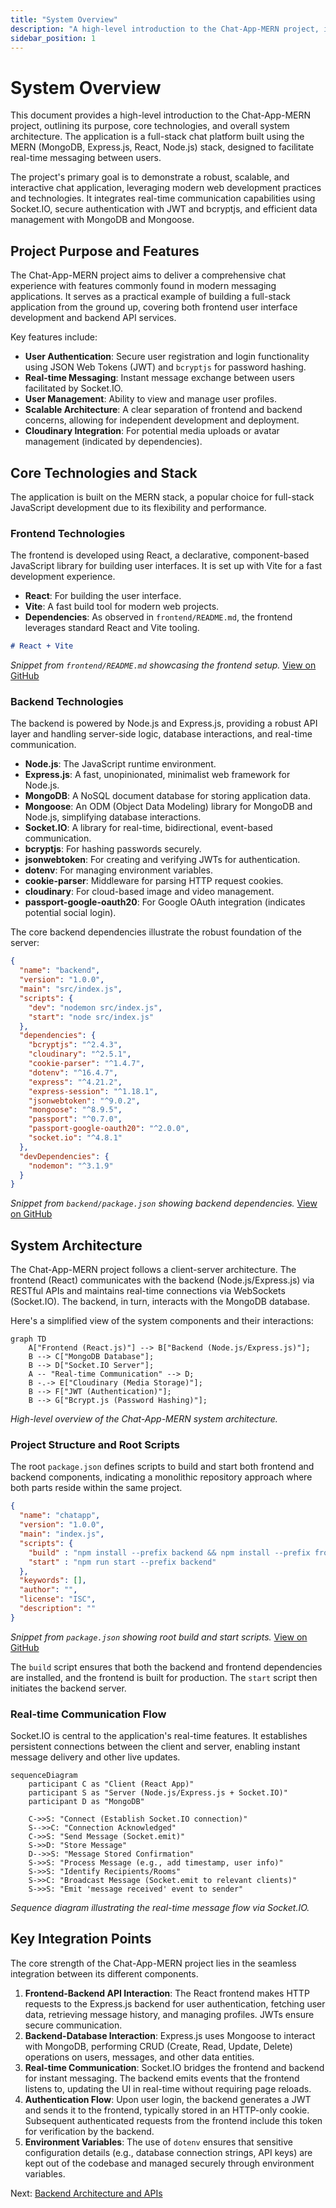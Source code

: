 ```yaml
---
title: "System Overview"
description: "A high-level introduction to the Chat-App-MERN project, its purpose, and core technologies."
sidebar_position: 1
---
```


# System Overview

This document provides a high-level introduction to the Chat-App-MERN project, outlining its purpose, core technologies, and overall system architecture. The application is a full-stack chat platform built using the MERN (MongoDB, Express.js, React, Node.js) stack, designed to facilitate real-time messaging between users.

The project's primary goal is to demonstrate a robust, scalable, and interactive chat application, leveraging modern web development practices and technologies. It integrates real-time communication capabilities using Socket.IO, secure authentication with JWT and bcryptjs, and efficient data management with MongoDB and Mongoose.

## Project Purpose and Features

The Chat-App-MERN project aims to deliver a comprehensive chat experience with features commonly found in modern messaging applications. It serves as a practical example of building a full-stack application from the ground up, covering both frontend user interface development and backend API services.

Key features include:

*   **User Authentication**: Secure user registration and login functionality using JSON Web Tokens (JWT) and `bcryptjs` for password hashing.
*   **Real-time Messaging**: Instant message exchange between users facilitated by Socket.IO.
*   **User Management**: Ability to view and manage user profiles.
*   **Scalable Architecture**: A clear separation of frontend and backend concerns, allowing for independent development and deployment.
*   **Cloudinary Integration**: For potential media uploads or avatar management (indicated by dependencies).

## Core Technologies and Stack

The application is built on the MERN stack, a popular choice for full-stack JavaScript development due to its flexibility and performance.

### Frontend Technologies

The frontend is developed using React, a declarative, component-based JavaScript library for building user interfaces. It is set up with Vite for a fast development experience.

*   **React**: For building the user interface.
*   **Vite**: A fast build tool for modern web projects.
*   **Dependencies**: As observed in `frontend/README.md`, the frontend leverages standard React and Vite tooling.

```markdown
# React + Vite
```
_Snippet from `frontend/README.md` showcasing the frontend setup._
[View on GitHub](https://github.com/shinymack/Chat-App-MERN/blob/main/frontend/README.md)

### Backend Technologies

The backend is powered by Node.js and Express.js, providing a robust API layer and handling server-side logic, database interactions, and real-time communication.

*   **Node.js**: The JavaScript runtime environment.
*   **Express.js**: A fast, unopinionated, minimalist web framework for Node.js.
*   **MongoDB**: A NoSQL document database for storing application data.
*   **Mongoose**: An ODM (Object Data Modeling) library for MongoDB and Node.js, simplifying database interactions.
*   **Socket.IO**: A library for real-time, bidirectional, event-based communication.
*   **bcryptjs**: For hashing passwords securely.
*   **jsonwebtoken**: For creating and verifying JWTs for authentication.
*   **dotenv**: For managing environment variables.
*   **cookie-parser**: Middleware for parsing HTTP request cookies.
*   **cloudinary**: For cloud-based image and video management.
*   **passport-google-oauth20**: For Google OAuth integration (indicates potential social login).

The core backend dependencies illustrate the robust foundation of the server:

```json
{
  "name": "backend",
  "version": "1.0.0",
  "main": "src/index.js",
  "scripts": {
    "dev": "nodemon src/index.js",
    "start": "node src/index.js"
  },
  "dependencies": {
    "bcryptjs": "^2.4.3",
    "cloudinary": "^2.5.1",
    "cookie-parser": "^1.4.7",
    "dotenv": "^16.4.7",
    "express": "^4.21.2",
    "express-session": "^1.18.1",
    "jsonwebtoken": "^9.0.2",
    "mongoose": "^8.9.5",
    "passport": "^0.7.0",
    "passport-google-oauth20": "^2.0.0",
    "socket.io": "^4.8.1"
  },
  "devDependencies": {
    "nodemon": "^3.1.9"
  }
}
```
_Snippet from `backend/package.json` showing backend dependencies._
[View on GitHub](https://github.com/shinymack/Chat-App-MERN/blob/main/backend/package.json)

## System Architecture

The Chat-App-MERN project follows a client-server architecture. The frontend (React) communicates with the backend (Node.js/Express.js) via RESTful APIs and maintains real-time connections via WebSockets (Socket.IO). The backend, in turn, interacts with the MongoDB database.

Here's a simplified view of the system components and their interactions:





```mermaid
graph TD
    A["Frontend (React.js)"] --> B["Backend (Node.js/Express.js)"];
    B --> C["MongoDB Database"];
    B --> D["Socket.IO Server"];
    A -- "Real-time Communication" --> D;
    B -.-> E["Cloudinary (Media Storage)"];
    B --> F["JWT (Authentication)"];
    B --> G["Bcrypt.js (Password Hashing)"];
```


_High-level overview of the Chat-App-MERN system architecture._

### Project Structure and Root Scripts

The root `package.json` defines scripts to build and start both frontend and backend components, indicating a monolithic repository approach where both parts reside within the same project.

```json
{
  "name": "chatapp",
  "version": "1.0.0",
  "main": "index.js",
  "scripts": {
    "build" : "npm install --prefix backend && npm install --prefix frontend && npm run build --prefix frontend",
    "start" : "npm run start --prefix backend"
  },
  "keywords": [],
  "author": "",
  "license": "ISC",
  "description": ""
}
```
_Snippet from `package.json` showing root build and start scripts._
[View on GitHub](https://github.com/shinymack/Chat-App-MERN/blob/main/package.json)

The `build` script ensures that both the backend and frontend dependencies are installed, and the frontend is built for production. The `start` script then initiates the backend server.

### Real-time Communication Flow

Socket.IO is central to the application's real-time features. It establishes persistent connections between the client and server, enabling instant message delivery and other live updates.





```mermaid
sequenceDiagram
    participant C as "Client (React App)"
    participant S as "Server (Node.js/Express.js + Socket.IO)"
    participant D as "MongoDB"

    C->>S: "Connect (Establish Socket.IO connection)"
    S-->>C: "Connection Acknowledged"
    C->>S: "Send Message (Socket.emit)"
    S->>D: "Store Message"
    D-->>S: "Message Stored Confirmation"
    S->>S: "Process Message (e.g., add timestamp, user info)"
    S->>S: "Identify Recipients/Rooms"
    S->>C: "Broadcast Message (Socket.emit to relevant clients)"
    S->>S: "Emit 'message received' event to sender"
```


_Sequence diagram illustrating the real-time message flow via Socket.IO._

## Key Integration Points

The core strength of the Chat-App-MERN project lies in the seamless integration between its different components.

1.  **Frontend-Backend API Interaction**: The React frontend makes HTTP requests to the Express.js backend for user authentication, fetching user data, retrieving message history, and managing profiles. JWTs ensure secure communication.
2.  **Backend-Database Interaction**: Express.js uses Mongoose to interact with MongoDB, performing CRUD (Create, Read, Update, Delete) operations on users, messages, and other data entities.
3.  **Real-time Communication**: Socket.IO bridges the frontend and backend for instant messaging. The backend emits events that the frontend listens to, updating the UI in real-time without requiring page reloads.
4.  **Authentication Flow**: Upon user login, the backend generates a JWT and sends it to the frontend, typically stored in an HTTP-only cookie. Subsequent authenticated requests from the frontend include this token for verification by the backend.
5.  **Environment Variables**: The use of `dotenv` ensures that sensitive configuration details (e.g., database connection strings, API keys) are kept out of the codebase and managed securely through environment variables.

Next: [Backend Architecture and APIs](./2_backend-architecture-and-apis.mdx)
